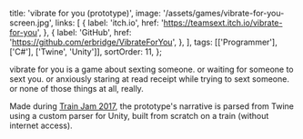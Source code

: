   title: 'vibrate for you (prototype)',
  image: '/assets/games/vibrate-for-you-screen.jpg',
  links: [
    {
      label: 'itch.io',
      href: 'https://teamsext.itch.io/vibrate-for-you',
    },
    {
      label: 'GitHub',
      href: 'https://github.com/erbridge/VibrateForYou',
    },
  ],
  tags: [['Programmer'], ['C#'], ['Twine', 'Unity']],
  sortOrder: 11,
};

vibrate for you is a game about sexting someone. or waiting for someone to sext
you. or anxiously staring at read receipt while trying to sext someone. or none
of those things at all, really.

Made during [Train Jam 2017](http://trainjam.com/), the prototype's narrative is
parsed from Twine using a custom parser for Unity, built from scratch on a train
(without internet access).
